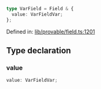 ```ts
type VarField = Field & {
  value: VarFieldVar;
};
```

Defined in: [lib/provable/field.ts:1201](https://github.com/o1-labs/o1js/blob/fca908c243ee8e908efacaf73a882d48759e675a/src/lib/provable/field.ts#L1201)

## Type declaration

### value

```ts
value: VarFieldVar;
```
